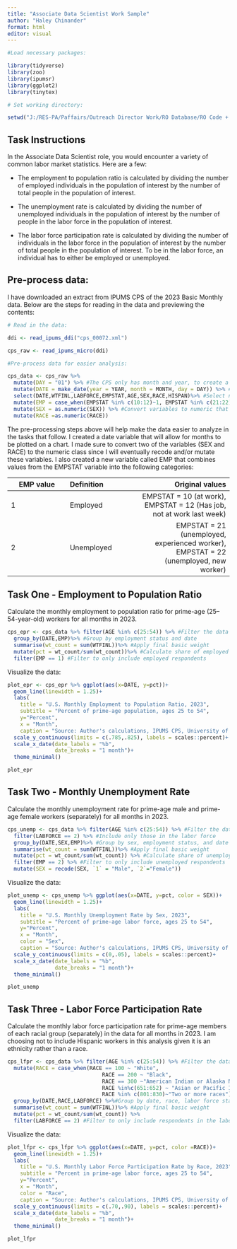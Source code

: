 ---
title: "Associate Data Scientist Work Sample"
author: "Haley Chinander"
format: html
editor: visual
---

```{r, include = FALSE}

#Load necessary packages:

library(tidyverse)
library(zoo)
library(ipumsr)
library(ggplot2)
library(tinytex)

# Set working directory:

setwd("J:/RES-PA/Paffairs/Outreach Director Work/RO Database/RO Code + Data/HMC Code/Code sample")

```

## Task Instructions

In the Associate Data Scientist role, you would encounter a variety of common labor market statistics. Here are a few:

-   The employment to population ratio is calculated by dividing the number of employed individuals in the population of interest by the number of total people in the population of interest.

-   The unemployment rate is calculated by dividing the number of unemployed individuals in the population of interest by the number of people in the labor force in the population of interest.

-   The labor force participation rate is calculated by dividing the number of individuals in the labor force in the population of interest by the number of total people in the population of interest. To be in the labor force, an individual has to either be employed or unemployed.

## Pre-process data:

I have downloaded an extract from IPUMS CPS of the 2023 Basic Monthly data. Below are the steps for reading in the data and previewing the contents:

```{r, message=FALSE}

# Read in the data: 

ddi <- read_ipums_ddi("cps_00072.xml") 

cps_raw <- read_ipums_micro(ddi)

#Pre-process data for easier analysis:

cps_data <- cps_raw %>% 
  mutate(DAY = "01") %>% #The CPS only has month and year, to create a date, first add a "DAY" variable
  mutate(DATE = make_date(year = YEAR, month = MONTH, day = DAY)) %>% #Create a "DATE" variable
  select(DATE,WTFINL,LABFORCE,EMPSTAT,AGE,SEX,RACE,HISPAN)%>% #Select necessary variables
  mutate(EMP = case_when(EMPSTAT %in% c(10:12)~1, EMPSTAT %in% c(21:22) ~ 2, TRUE ~ 0)) %>% #Simplify emp categories
  mutate(SEX = as.numeric(SEX)) %>% #Convert variables to numeric that will be recoded
  mutate(RACE =as.numeric(RACE))

```

The pre-processing steps above will help make the data easier to analyze in the tasks that follow. I created a date variable that will allow for months to be plotted on a chart. I made sure to convert two of the variables (SEX and RACE) to the numeric class since I will eventually recode and/or mutate these variables. I also created a new variable called EMP that combines values from the EMPSTAT variable into the following categories:

| EMP value | Definition |                                                                      Original values |
|-------------------|:----------------------|-----------------------------:|
| 1         | Employed   |                EMPSTAT = 10 (at work), EMPSTAT = 12 (Has job, not at work last week) |
| 2         | Unemployed | EMPSTAT = 21 (unemployed, experienced worker), EMPSTAT = 22 (unemployed, new worker) |

## Task One - Employment to Population Ratio

Calculate the monthly employment to population ratio for prime-age (25–54-year-old) workers for all months in 2023.

```{r, message=FALSE}

cps_epr <- cps_data %>% filter(AGE %in% c(25:54)) %>% #Filter the data to include prime-age workers
  group_by(DATE,EMP)%>% #Group by employment status and date
  summarise(wt_count = sum(WTFINL))%>% #Apply final basic weight 
  mutate(pct = wt_count/sum(wt_count))%>% #Calculate share of employed respondents out of total population
  filter(EMP == 1) #Filter to only include employed respondents 

```

Visualize the data:

```{r}

plot_epr <- cps_epr %>% ggplot(aes(x=DATE, y=pct))+
  geom_line(linewidth = 1.25)+
  labs(
    title = "U.S. Monthly Employment to Population Ratio, 2023",
    subtitle = "Percent of prime-age population, ages 25 to 54",
    y="Percent",
    x = "Month",
    caption = "Source: Author's calculations, IPUMS CPS, University of Minnesota") +
  scale_y_continuous(limits = c(.785,.825), labels = scales::percent)+
  scale_x_date(date_labels = "%b",
               date_breaks = "1 month")+
  theme_minimal()

plot_epr

```

## Task Two - Monthly Unemployment Rate

Calculate the monthly unemployment rate for prime-age male and prime-age female workers (separately) for all months in 2023.

```{r, message=FALSE}

cps_unemp <- cps_data %>% filter(AGE %in% c(25:54)) %>% #Filter the data to include only prime-age workers
  filter(LABFORCE == 2) %>% #Include only those in the labor force
  group_by(DATE,SEX,EMP)%>% #Group by sex, employment status, and date
  summarise(wt_count = sum(WTFINL))%>% #Apply final basic weight 
  mutate(pct = wt_count/sum(wt_count)) %>% #Calculate share of unemployed respondents by sex and month
  filter(EMP == 2) %>% #Filter to only include unemployed respondents 
  mutate(SEX = recode(SEX, `1` = "Male", `2`="Female"))

```

Visualize the data:

```{r}

plot_unemp <- cps_unemp %>% ggplot(aes(x=DATE, y=pct, color = SEX))+
  geom_line(linewidth = 1.25)+
  labs(
    title = "U.S. Monthly Unemployment Rate by Sex, 2023",
    subtitle = "Percent of prime-age labor force, ages 25 to 54",
    y="Percent",
    x = "Month",
    color = "Sex",
    caption = "Source: Author's calculations, IPUMS CPS, University of Minnesota") +
  scale_y_continuous(limits = c(0,.05), labels = scales::percent)+
  scale_x_date(date_labels = "%b",
               date_breaks = "1 month")+
  theme_minimal()

plot_unemp

```

## Task Three - Labor Force Participation Rate

Calculate the monthly labor force participation rate for prime-age members of each racial group (separately) in the data for all months in 2023. I am choosing not to include Hispanic workers in this analysis given it is an ethnicity rather than a race.

```{r,message=FALSE}

cps_lfpr <- cps_data %>% filter(AGE %in% c(25:54)) %>% #Filter the data to include only prime-age workers
  mutate(RACE = case_when(RACE == 100 ~ "White",
                              RACE == 200 ~ "Black",
                              RACE == 300 ~"American Indian or Alaska Native",
                              RACE %in%c(651:652) ~ "Asian or Pacific Islander",
                              RACE %in% c(801:830)~"Two or more races"))%>% 
  group_by(DATE,RACE,LABFORCE) %>%#Group by date, race, labor force status
  summarise(wt_count = sum(WTFINL))%>% #Apply final basic weight 
  mutate(pct = wt_count/sum(wt_count)) %>%
  filter(LABFORCE == 2) #Filter to only include respondents in the labor force

```

Visualize the data:

```{r}

plot_lfpr <- cps_lfpr %>% ggplot(aes(x=DATE, y=pct, color =RACE))+
  geom_line(linewidth = 1.25)+
  labs(
    title = "U.S. Monthly Labor Force Participation Rate by Race, 2023",
    subtitle = "Percent in prime-age labor force, ages 25 to 54",
    y="Percent",
    x = "Month",
    color = "Race",
    caption = "Source: Author's calculations, IPUMS CPS, University of Minnesota")+
  scale_y_continuous(limits = c(.70,.90), labels = scales::percent)+
  scale_x_date(date_labels = "%b",
               date_breaks = "1 month")+
  theme_minimal()

plot_lfpr

```
